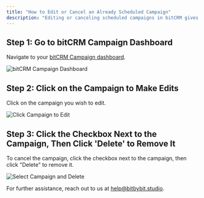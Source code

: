 ```yaml
---
title: "How to Edit or Cancel an Already Scheduled Campaign"
description: "Editing or canceling scheduled campaigns in bitCRM gives you the power to adjust your messaging strategy. This tutorial shows you how to manage scheduled campaigns for optimal control over your outreach."
---
```



## Step 1: Go to bitCRM Campaign Dashboard

Navigate to your [bitCRM Campaign dashboard](https://app.bitbybit.studio).

<img
  src="/images/bitcrm-campaign-dashboard.png"
  alt="bitCRM Campaign Dashboard"
  className="rounded-lg"
/>

## Step 2: Click on the Campaign to Make Edits

Click on the campaign you wish to edit.

<img
  src="/images/click-campaign-to-edit.png"
  alt="Click Campaign to Edit"
  className="rounded-lg"
/>

## Step 3: Click the Checkbox Next to the Campaign, Then Click 'Delete' to Remove It

To cancel the campaign, click the checkbox next to the campaign, then click "Delete" to remove it.

<img
  src="/images/select-campaign-and-delete.png"
  alt="Select Campaign and Delete"
  className="rounded-lg"
/>

For further assistance, reach out to us at [help@bitbybit.studio](mailto:help@bitbybit.studio).
